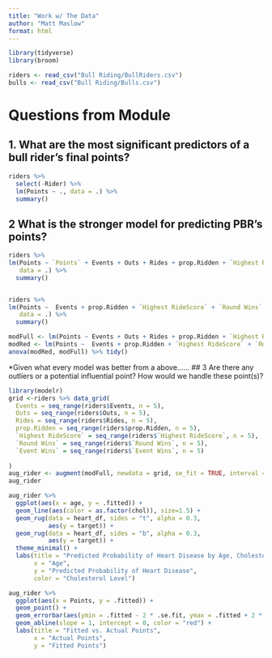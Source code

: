 ```yaml
---
title: "Work w/ The Data"
author: "Matt Maslow"
format: html
---
```


```r
library(tidyverse)
library(broom)
```

```r
riders <- read_csv("Bull Riding/BullRiders.csv")
bulls <- read_csv("Bull Riding/Bulls.csv")
```

# Questions from Module

## 1. What are the most significant predictors of a bull rider's final points?

```r
riders %>%
  select(-Rider) %>%
  lm(Points ~ ., data = .) %>%
  summary()
```




## 2 What is the stronger model for predicting PBR’s points?

```r
riders %>%
lm(Points ~ `Points` + Events + Outs + Rides + prop.Ridden + `Highest RideScore` + `Round Wins` + `Event Wins` ,
   data = .) %>%
  summary()


riders %>%
lm(Points ~  Events + prop.Ridden + `Highest RideScore` + `Round Wins` + `Event Wins` ,
   data = .) %>%
  summary()
```
```r
modFull <- lm(Points ~ Events + Outs + Rides + prop.Ridden + `Highest RideScore` + `Round Wins` + `Event Wins` , data = riders)
modRed <- lm(Points ~  Events + prop.Ridden + `Highest RideScore` + `Round Wins` + `Event Wins` , data = riders)
anova(modRed, modFull) %>% tidy()
```




*Given what every model was better from a above......
## 3 Are there any outliers or a potential influential point? How would we handle these point(s)?

```r
library(modelr)
grid <-riders %>% data_grid(
  Events = seq_range(riders$Events, n = 5),
  Outs = seq_range(riders$Outs, n = 5),
  Rides = seq_range(riders$Rides, n = 5),
  prop.Ridden = seq_range(riders$prop.Ridden, n = 5),
  `Highest RideScore` = seq_range(riders$`Highest RideScore`, n = 5),
  `Round Wins` = seq_range(riders$`Round Wins`, n = 5),
  `Event Wins` = seq_range(riders$`Event Wins`, n = 5)
  
)
aug_rider <- augment(modFull, newdata = grid, se_fit = TRUE, interval = "prediction")
aug_rider
```
```r
aug_rider %>%
  ggplot(aes(x = age, y = .fitted)) +
  geom_line(aes(color = as.factor(chol)), size=1.5) +
  geom_rug(data = heart_df, sides = "t", alpha = 0.3,
           aes(y = target)) +
  geom_rug(data = heart_df, sides = "b", alpha = 0.3,
           aes(y = target)) +
  theme_minimal() +
  labs(title = "Predicted Probability of Heart Disease by Age, Cholesterol, and Sex",
       x = "Age",
       y = "Predicted Probability of Heart Disease",
       color = "Cholesterol Level")

aug_rider %>%
  ggplot(aes(x = Points, y = .fitted)) +
  geom_point() +
  geom_errorbar(aes(ymin = .fitted - 2 * .se.fit, ymax = .fitted + 2 * .se.fit), width = 0) +
  geom_abline(slope = 1, intercept = 0, color = "red") +
  labs(title = "Fitted vs. Actual Points",
       x = "Actual Points",
       y = "Fitted Points")
```



















